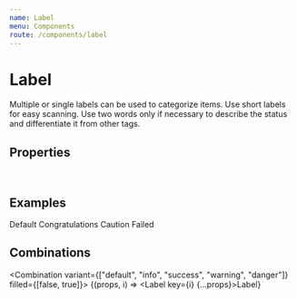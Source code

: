 ```yaml
---
name: Label
menu: Components
route: /components/label
---
```



# Label

Multiple or single labels can be used to categorize items.
Use short labels for easy scanning. Use two words only if necessary to describe the status and differentiate it from other tags.

## Properties

<LabelPropsTable />
<br/>
<StyledSystemLinks component="Label" supportedProps={ ['margin'] }/>


## Examples

<Playground>
    <Label mr={1}>Default</Label>
    <Label variant="success" filled mr={1}>Congratulations</Label>
    <Label variant="warning" mr={1}>Caution</Label>
    <Label variant="danger" filled mr={1}>Failed️</Label>
</Playground>

## Combinations

<Combination variant={["default", "info", "success", "warning", "danger"]} filled={[false, true]}>
    {(props, i) => <Label key={i} {...props}>Label</Label>}
</Combination>

